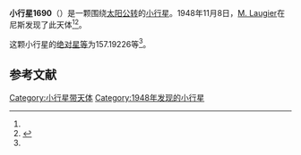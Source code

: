 {{Infobox planet
| bgcolour = #FFFFC0
| name = 1690 Mayrhofer
| symbol = 
| image = 
| caption = 
| discovery = yes
| discovery_ref = 
| discoverer = [[M._Laugier|M. Laugier]]
| discovery_site = [[尼斯|尼斯]] 
| discovered = 1948年11月8日
| designations = yes
| mp_name = 
| named_after = 
| alt_names = 1948 VB/ 1932 WN / 1953 VC2 / 1956 GN
| mp_category = [[主带小行星|主带小行星]]
| orbit_ref = <ref name="a">[http://ssd.jpl.nasa.gov/sbdb.cgi?sstr=1690 1690 Mayrhofer] {{Wayback|url=http://ssd.jpl.nasa.gov/sbdb.cgi?sstr=1690 |date=20210717070721 }}，小行星數據庫瀏覽器（JPL Small-Body Database Browser）－[[美国国家航空航天局|美国国家航空航天局]]喷气推进实验室</ref>
| epoch = 2456400.5 (2013年4月18日更新)
| aphelion = {{convert|3.3380434|AU|km|3|abbr=on|lk=out}}
| perihelion = {{convert|2.7375766|AU|km|3|abbr=on}}
| semimajor = {{convert|3.0378100|AU|km|3|abbr=on}}
| eccentricity = 0.0988322
| period = 1933.923735 [[日|日]]<br />5.29[[儒略年|儒略年]]
| avg_speed = 
| inclination = 13.05139
| asc_node = 230.47855
| mean_anomaly = 
| arg_peri = 157.19226
| satellites = 
| physical_characteristics = yes
| dimensions = 
| mass = 
| density = 
| surface_grav = 
| escape_velocity = 
| sidereal_day = 
| axial_tilt = 
| pole_ecliptic_lat = 
| pole_ecliptic_lon = 
| albedo = 
| temperatures= 
| temp_name1 = 
| mean_temp_1 = 
| max_temp_1 = 
| temp_name2 = 
| max_temp_2 = 
| spectral_type = 
| abs_magnitude = 157.19226
}}

'''小行星1690'''（{{lang-en|1690 Mayrhofer}}）是一颗围绕[[太阳|太阳]][[公转|公转]]的[[小行星|小行星]]。1948年11月8日，[[M._Laugier|M. Laugier]]在尼斯发现了此天体<ref name="a" /><ref>{{cite news|title=小行星列表|url=http://cfa-www.harvard.edu/iau/lists/NumberedMPs.txt|accessdate=2013-07-08|newspaper=哈佛大学|archive-date=2008-05-17|archive-url=https://web.archive.org/web/20080517010638/http://cfa-www.harvard.edu/iau/lists/NumberedMPs.txt|dead-url=no}}</ref>。

这颗小行星的[[绝对星等|绝对星等]]为157.19226等<ref name="a" />。

==参考文献==
{{reflist}}
{{Minor Planet Number|[[小行星1689|小行星1689]]|[[小行星1691|小行星1691]]}}

{{小天体}}

[[Category:小行星带天体|Category:小行星带天体]]
[[Category:1948年发现的小行星|Category:1948年发现的小行星]]

{{asteroid-stub}}